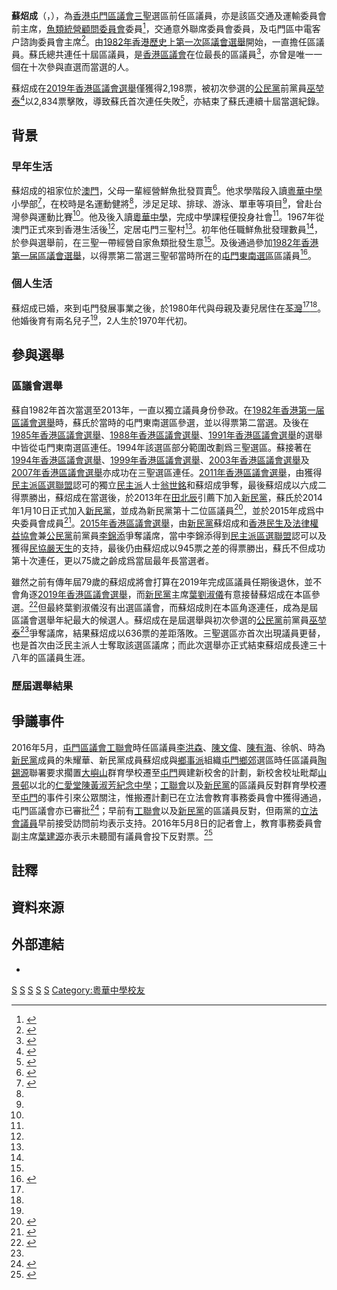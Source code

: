 {{Infobox_officeholder
| name = 蘇炤成
| original_name      = So Shiu-shing
| honorific-suffix = 
| image name = 
| width = 
| Sex = 男
| office         = [[File:Emblem_of_Regional_Council,_Hong_Kong.svg|20px]] [[區域市政局|區域市政局]]議員
| term_start     = 1991年6月1日
| term_end       = 1995年3月31日
| constituency   = 屯門區議會代表
| office1        = [[屯門區議會|屯門區議會]]議員
| term_start1    = 1982年4月1日
| term_end1      = 2019年12月31日
| predecessor1   = 
| successor1     = [[巫堃泰|巫堃泰]]
| constituency1  = [[三聖_(選區)|屯門東南]]（1982年－1994年）<br>[[三聖_(選區)|三聖]]（1994年－2019年）
| birth_date     = {{birth year and age|1940}}
| birth_place    = 
| nationality    = {{CNHK}}
| party          = [[新民黨_(香港)|新民黨]]（2014年1月10日—） 
| otherparty = {{NONP}}（—2013年） 
| spouse = 
| relatives =
| religion = 
| residence = 
| educate = 中學
| alma_mater  = [[粵華中學|粵華中學]]（小學部）<br>[[粵華中學|粵華中學]]
| past =
}}

'''蘇炤成'''{{MH}}（{{lang-en|So Shiu Shing}}，{{bd|1940年|}}），為[[香港|香港]][[屯門區議會|屯門區議會]][[三聖_(選區)|三聖]]選區前任區議員，亦是該區交通及運輸委員會前主席，[[魚類統營處|魚類統營顧問委員會]]委員<ref>{{cite web|url=https://www.afcd.gov.hk/tc_chi/aboutus/abt_adv/abt_adv_e.html|title=魚 類 統 營 顧 問 委 員 會 職 權 範 圍 及 成 員 名 單(二O一六年一月一日至十二月三十一日)|date=2016年1月4日|publisher=漁農自然護理署|access-date=2016年12月5日|archive-date=2018年10月10日|archive-url=https://web.archive.org/web/20181010060953/http://www.afcd.gov.hk/tc_chi/aboutus/abt_adv/abt_adv_e.html|dead-url=no}}</ref>，交通意外聯席委員會委員，及屯門區中電客户諮詢委員會主席<ref>{{cite web|url=https://www.clp.com.hk/zh/customer-service/service-enhancement/customer-and-community-engagement/list-of-2013-2015-lcac-members|title=地區客戶諮詢委員會名單|date=2016年1月26日|publisher=中華電力|access-date=2016年12月5日|archive-url=https://web.archive.org/web/20161220053634/https://www.clp.com.hk/zh/customer-service/service-enhancement/customer-and-community-engagement/list-of-2013-2015-lcac-members|archive-date=2016年12月20日|dead-url=yes}}</ref>。由[[1982年香港區議會選舉|1982年香港歷史上第一次區議會選舉]]開始，一直擔任區議員。蘇氏總共連任十屆區議員，是[[香港區議會|香港區議會]]在位最長的區議員<ref>{{cite web|url=http://hk.on.cc/hk/bkn/cnt/news/20151123/bkn-20151123095853339-1123_00822_001.html/|title=區選拆局：蘇炤成九度連任　唯一十連勝將軍|date=2015年11月23日|publisher=東網|access-date=2016年11月29日|archive-date=2020年1月2日|archive-url=https://web.archive.org/web/20200102162230/https://hk.on.cc/hk/bkn/cnt/news/20151123/bkn-20151123095853339-1123_00822_001.html|dead-url=no}}</ref>，亦曾是唯一一個在十次參與直選而當選的人。

蘇炤成在[[2019年香港區議會選舉|2019年香港區議會選舉]]僅獲得2,198票，被初次參選的[[公民黨_(香港)|公民黨]]前黨員[[巫堃泰|巫堃泰]]<ref name=":0">{{Cite news |url= https://www.hk01.com/18%E5%8D%80%E6%96%B0%E8%81%9E/391012/%E5%8D%80%E8%AD%B0%E6%9C%83%E9%81%B8%E8%88%89-%E5%BE%9E%E8%A1%97%E9%A0%AD%E8%B5%B0%E5%90%91%E8%AD%B0%E6%9C%83-%E5%B7%AB%E5%A0%83%E6%B3%B0%E5%8A%9B%E6%92%BC%E9%80%A3%E4%BB%BB%E5%8D%81%E5%B1%8679%E6%AD%B2%E5%8D%80%E8%AD%B0%E5%93%A1 |title= 【區議會選舉】從街頭走向議會　巫堃泰力撼連任十屆79歲區議員 |publisher= [[香港01|香港01]] |author=黃文軒 |date= 2019-10-29 |accessdate= 2019-11-30 |archive-date= 2020-03-29 |archive-url= https://web.archive.org/web/20200329012134/https://www.hk01.com/18%E5%8D%80%E6%96%B0%E8%81%9E/391012/%E5%8D%80%E8%AD%B0%E6%9C%83%E9%81%B8%E8%88%89-%E5%BE%9E%E8%A1%97%E9%A0%AD%E8%B5%B0%E5%90%91%E8%AD%B0%E6%9C%83-%E5%B7%AB%E5%A0%83%E6%B3%B0%E5%8A%9B%E6%92%BC%E9%80%A3%E4%BB%BB%E5%8D%81%E5%B1%8679%E6%AD%B2%E5%8D%80%E8%AD%B0%E5%93%A1 |dead-url= no }}</ref>以2,834票擊敗，導致蘇氏首次連任失敗<ref>{{Cite web|title=2019年區議會選舉 - 選舉結果|url=https://www.elections.gov.hk/dc2019/chi/results_hk.html|accessdate=2019-11-25|work=www.elections.gov.hk|archive-date=2020-01-14|archive-url=https://archive.today/20200114070436/https://www.elections.gov.hk/dc2019/chi/results_hk.html|dead-url=yes}}</ref>，亦結束了蘇氏連續十屆當選紀錄。

==背景==
===早年生活===
蘇炤成的祖家位於[[澳門|澳門]]，父母一輩經營鮮魚批發買賣<ref name="不願做二等公民 蘇炤成熱愛香港 九七後決不他遷">{{cite news |title=不願做二等公民 蘇炤成熱愛香港 九七後決不他遷 |url=https://mmis.hkpl.gov.hk/coverpage/-/coverpage/view?_coverpage_WAR_mmisportalportlet_hsf=%E8%98%87%E7%82%A4%E6%88%90&_coverpage_WAR_mmisportalportlet_actual_q=%28%20verbatim_dc.collection%3A%28%22Old%5C%20HK%5C%20Newspapers%22%29%20%29%20AND+%28%20%28%20allTermsMandatory%3A%28true%29%20OR+all_dc.title%3A%28%E8%98%87%E7%82%A4%E6%88%90%29%20OR+all_dc.creator%3A%28%E8%98%87%E7%82%A4%E6%88%90%29%20OR+all_dc.contributor%3A%28%E8%98%87%E7%82%A4%E6%88%90%29%20OR+all_dc.subject%3A%28%E8%98%87%E7%82%A4%E6%88%90%29%20OR+fulltext%3A%28%E8%98%87%E7%82%A4%E6%88%90%29%20OR+all_dc.description%3A%28%E8%98%87%E7%82%A4%E6%88%90%29%20%29%20%29&_coverpage_WAR_mmisportalportlet_sort_field=score&p_r_p_-1078056564_c=QF757YsWv59H%2FuxqfBwEJCKE%2FvY9Ya6x&_coverpage_WAR_mmisportalportlet_o=0&_coverpage_WAR_mmisportalportlet_sort_order=desc |page=18 |language= |publisher=華僑日報 | date=1988-06-09 |accessdate=2022-04-20 |quote= }}</ref>。他求學階段入讀[[粵華中學|粵華中學]]小學部<ref name="蘇炤成有個小心願 希望輕鐵伸出荃灣">{{cite news |title=蘇炤成有個小心願 希望輕鐵伸出荃灣 |url=https://mmis.hkpl.gov.hk/coverpage/-/coverpage/view?_coverpage_WAR_mmisportalportlet_hsf=%E8%98%87%E7%82%A4%E6%88%90&_coverpage_WAR_mmisportalportlet_actual_q=%28%20verbatim_dc.collection%3A%28%22Old%5C%20HK%5C%20Newspapers%22%29%20%29%20AND+%28%20%28%20allTermsMandatory%3A%28true%29%20OR+all_dc.title%3A%28%E8%98%87%E7%82%A4%E6%88%90%29%20OR+all_dc.creator%3A%28%E8%98%87%E7%82%A4%E6%88%90%29%20OR+all_dc.contributor%3A%28%E8%98%87%E7%82%A4%E6%88%90%29%20OR+all_dc.subject%3A%28%E8%98%87%E7%82%A4%E6%88%90%29%20OR+fulltext%3A%28%E8%98%87%E7%82%A4%E6%88%90%29%20OR+all_dc.description%3A%28%E8%98%87%E7%82%A4%E6%88%90%29%20%29%20%29&_coverpage_WAR_mmisportalportlet_sort_field=score&p_r_p_-1078056564_c=QF757YsWv5%2BakvA8rFW5EjbyhuxbDNho&_coverpage_WAR_mmisportalportlet_o=9&_coverpage_WAR_mmisportalportlet_sort_order=desc |page=9 |language= |publisher=華僑日報 | date=1987-12-05 |accessdate=2022-04-20 |quote= }}</ref>，在校時是名運動健將<ref name="蘇炤成有個小心願 希望輕鐵伸出荃灣" />，涉足足球、排球、游泳、單車等項目<ref name="蘇炤成有個小心願 希望輕鐵伸出荃灣" />，曾赴台灣參與運動比賽<ref name="蘇炤成有個小心願 希望輕鐵伸出荃灣" />。他及後入讀[[粵華中學|粵華中學]]，完成中學課程便投身社會<ref name="蘇炤成有個小心願 希望輕鐵伸出荃灣" />。1967年從澳門正式來到香港生活後<ref name="不願做二等公民 蘇炤成熱愛香港 九七後決不他遷" />，定居屯門三聖村<ref name="不願做二等公民 蘇炤成熱愛香港 九七後決不他遷" />。初年他任職鮮魚批發理數員<ref name="不願做二等公民 蘇炤成熱愛香港 九七後決不他遷" />，於參與選舉前，在三聖一帶經營自家魚類批發生意<ref name="蘇炤成有個小心願 希望輕鐵伸出荃灣" />。及後通過參加[[1982年香港區議會選舉|1982年香港第一届區議會選舉]]，以得票第二當選三聖邨當時所在的[[三聖_(選區)|屯門東南選區]]區議員<ref>{{cite web|url=http://www.inmediahk.net/node/1039023/|title=首屆區議會當選至今連任33年 全港僅2人 蘇炤成爭10度當選|date=2015年11月20日|publisher=香港獨立媒體|access-date=2016年11月29日|archive-date=2016年11月30日|archive-url=https://web.archive.org/web/20161130042238/http://www.inmediahk.net/node/1039023/|dead-url=no}}</ref>。

===個人生活===
蘇炤成已婚，來到屯門發展事業之後，於1980年代與母親及妻兒居住在[[荃灣|荃灣]]<ref name="不願做二等公民 蘇炤成熱愛香港 九七後決不他遷" /><ref name="蘇炤成有個小心願 希望輕鐵伸出荃灣" />。他婚後育有兩名兒子<ref name="不願做二等公民 蘇炤成熱愛香港 九七後決不他遷" />，2人生於1970年代初。

==參與選舉==
===區議會選舉===
蘇自1982年首次當選至2013年，一直以獨立議員身份參政。在[[1982年香港區議會選舉|1982年香港第一届區議會選舉]]時，蘇氏於當時的屯門東南選區參選，並以得票第二當選。及後在[[1985年香港區議會選舉|1985年香港區議會選舉]]、[[1988年香港區議會選舉|1988年香港區議會選舉]]、[[1991年香港區議會選舉|1991年香港區議會選舉]]的選舉中皆從屯門東南選區連任。1994年該選區部分範圍改劃爲三聖選區。蘇接著在[[1994年香港區議會選舉|1994年香港區議會選舉]]、[[1999年香港區議會選舉|1999年香港區議會選舉]]、[[2003年香港區議會選舉|2003年香港區議會選舉]]及[[2007年香港區議會選舉|2007年香港區議會選舉]]亦成功在三聖選區連任。[[2011年香港區議會選舉|2011年香港區議會選舉]]，由獲得[[泛民區選聯盟_(2011年)|民主派區選聯盟]]認可的獨立[[民主派_(香港)|民主派]]人士[[翁世銘|翁世銘]]和蘇炤成爭奪，最後蘇炤成以六成二得票勝出，蘇炤成在當選後，於2013年在[[田北辰|田北辰]]引薦下加入[[新民黨_(香港)|新民黨]]，蘇氏於2014年1月10日正式加入[[新民黨_(香港)|新民黨]]，並成為新民黨第十二位區議員<ref>{{cite web|url=http://www.npp.org.hk/zh-hk/node/16289/|title=屯門區議員蘇炤成加入新民黨|date=2014年1月10日|publisher=NPP|access-date=2016年11月29日|archive-url=https://web.archive.org/web/20161130043059/http://www.npp.org.hk/zh-hk/node/16289/|archive-date=2016年11月30日|dead-url=yes}}</ref>，並於2015年成爲中央委員會成員<ref>{{cite web|url=https://www.npp.org.hk/sites/default/files/NPP%20CC%E5%90%8D%E5%96%AE2015.pdf/|title=新民黨中央委員名單|publisher=NPP}}{{Dead link|date=2018年6月 |bot=InternetArchiveBot |fix-attempted=no }}</ref>。[[2015年香港區議會選舉|2015年香港區議會選舉]]，由[[新民黨_(香港)|新民黨]]蘇炤成和[[香港民生及法律權益協會|香港民生及法律權益協會]]兼[[公民黨_(香港)|公民黨]]前黨員[[李錦添|李錦添]]爭奪議席，當中李錦添得到[[泛民區選聯盟_(2015年)|民主派區選聯盟]]認可以及獲得[[香港民主民生協進會|民協]][[嚴天生|嚴天生]]的支持，最後仍由蘇炤成以945票之差的得票勝出，蘇氏不但成功第十次連任，更以75歲之齡成爲當屆最年長當選者。

雖然之前有傳年屆79歲的蘇炤成將會打算在2019年完成區議員任期後退休，並不會角逐[[2019年香港區議會選舉|2019年香港區議會選舉]]，而[[新民黨_(香港)|新民黨]]主席[[葉劉淑儀|葉劉淑儀]]有意接替蘇炤成在本區參選。<ref>{{cite web |url=https://hk.on.cc/hk/bkn/cnt/news/20180918/bkn-20180918223735160-0918_00822_001.html |title=政Whats噏：葉劉傳空降屯門　博超區入場券 |publisher=東方日報 |date=2018年9月18日 |accessdate=2019年12月3日 |archive-date=2019年12月3日 |archive-url=https://web.archive.org/web/20191203100321/https://hk.on.cc/hk/bkn/cnt/news/20180918/bkn-20180918223735160-0918_00822_001.html |dead-url=no }}</ref>但最終葉劉淑儀沒有出選區議會，而蘇炤成則在本區角逐連任，成為是屆區議會選舉年紀最大的候選人。蘇炤成在是屆選舉與初次參選的[[公民黨_(香港)|公民黨]]前黨員[[巫堃泰|巫堃泰]]<ref name=":0"></ref>爭奪議席，結果蘇炤成以636票的差距落敗。三聖選區亦首次出現議員更替，也是首次由泛民主派人士奪取該選區議席；而此次選舉亦正式結束蘇炤成長達三十八年的區議員生涯。

===歷屆選舉結果===
{{Election box begin |名稱=[[2019年香港區議會選舉結果#屯門區|2019年屯門區議會三聖選區]]}}
{{Election box candidate 
  |政黨   = [[立言香港|立言香港]]
  |編號   = ①
  |候選人 = '''[[巫堃泰|巫堃泰]]'''
  |票數   = '''2,834'''
  |百分比 = '''56.32'''
  |增減   = 不適用
  |當選   = yes
}}
{{Election box candidate with party link
  |政黨   = 新民黨
  |編號   = ②
  |候選人 = '''蘇炤成'''
  |票數   = 2,198
  |百分比 = 43.68
  |增減   = {{decrease}}23.63
}}
{{Election box majority
  |票數   = 636
  |百分比 = 12.64
  |增減   = 不適用
}}
{{Election box end}}
{{Election box begin |名稱=[[2015年香港區議會選舉結果#屯門區|2015年屯門區議會三聖選區]]}}
{{Election box candidate
  |政黨   = [[香港民生及法律權益協會|香港民生及法律權益協會]]
  |編號   = ①
  |候選人 = [[李錦添|李錦添]]
  |票數   = 892
  |百分比 = 32.69
  |增減   = 不適用
}}
{{Election box candidate with party link
  |政黨   = 新民黨
  |編號   = ②
  |候選人 = '''蘇炤成'''
  |票數   = '''1,837'''
  |百分比 = '''67.31'''
  |增減   = 不適用
  |當選   = yes
}}
{{Election box majority
  |票數   = 945
  |百分比 = 34.63
  |增減   = 不適用
}}
{{Election box end}}
{{Election box begin |名稱=[[2011年香港區議會選舉結果#屯門區|2011年屯門區議會三聖選區]]}}
{{Election box candidate with party link
  |政黨   = 獨立
  |編號   = ①
  |候選人 = [[翁世銘|翁世銘]]
  |票數   = 845
  |百分比 = 37.37
  |增減   = 不適用
}}
{{Election box candidate with party link
  |政黨   = 獨立
  |編號   = ②
  |候選人 = '''蘇炤成'''
  |票數   = '''1,416'''
  |百分比 = '''62.63'''
  |增減   = 不適用
  |當選   = yes
}}
{{Election box majority
  |票數   = 571
  |百分比 = 25.25
  |增減   = 不適用
}}
{{Election box end}}
{{Election box begin |名稱=[[2007年香港區議會選舉結果#屯門區|2007年屯門區議會三聖選區]]}}
{{Election box candidate with party link
  |政黨   = 獨立
  |編號   = ①
  |候選人 = '''蘇炤成'''
  |票數   = '''1,389'''
  |百分比 = '''60.97'''
  |增減   = 不適用
  |當選   = yes
}}
{{Election box candidate with party link
  |政黨   = 公民黨
  |編號   = ②
  |候選人 = [[黃曉楓|黃曉楓]]
  |票數   = 889
  |百分比 = 39.03
  |增減   = 不適用
}}
{{Election box majority
  |票數   = 500
  |百分比 = 21.95
  |增減   = 不適用
}}
{{Election box end}}
{{Election box begin |名稱=[[2003年香港區議會選舉結果#屯門區|2003年屯門區議會三聖選區]]}}
{{Election box candidate with party link
  |政黨   = 獨立
  |編號   = ①
  |候選人 = '''蘇炤成'''
  |票數   = '''1,447'''
  |百分比 = '''65.74'''
  |增減   = 不適用
  |當選   = yes
}}
{{Election box candidate with party link
  |政黨   = 獨立
  |編號   = ②
  |候選人 = 蔡天文
  |票數   = 754
  |百分比 = 34.26
  |增減   = 不適用
}}
{{Election box majority
  |票數   = 693
  |百分比 = 31.49
  |增減   = 不適用
}}
{{Election box end}}
{{Election box begin |名稱=[[1999年香港區議會選舉結果#屯門區|1999年屯門區議會三聖選區]]}}
{{Election box candidate with party link
  |政黨    = 獨立
  |候選人  = '''蘇炤成'''
  |票數    = '''自動當選'''
  |百分比  = '''不適用'''
  |增減    = 不適用
  |當選    = yes
}}
{{Election box majority
  |票數      = 不適用
  |百分比    = 不適用
  |增減      = 不適用
}} 
{{Election box end}}
{{Election box begin |名稱=[[1994年香港區議會選舉#選舉結果|1994年屯門區議會三聖選區]]}}
{{Election box candidate with party link
  |政黨   = 獨立
  |編號   = 
  |候選人 = '''蘇炤成'''
  |票數   = '''935'''
  |百分比 = '''53.16'''
  |增減   = 不適用
  |當選   = yes
}}
{{Election box candidate with party link
  |政黨   = 獨立
  |編號   = 
  |候選人 = 蔡華堂
  |票數   = 824
  |百分比 = 46.84
  |增減   = 不適用
}}
{{Election box majority
  |票數   = 111
  |百分比 = 6.31
  |增減   = 不適用
}}
{{Election box end}}
{{Election box begin |名稱=[[1991年香港區議會選舉#選舉結果|1991年屯門區議會屯門東南選區]]}}
{{Election box candidate with party link
  |政黨    = 獨立
  |候選人  = '''蘇炤成'''
  |票數    = '''自動當選'''
  |百分比  = '''不適用'''
  |增減    = 不適用
  |當選    = yes
}}
{{Election box majority
  |票數      = 不適用
  |百分比    = 不適用
  |增減      = 不適用
}} 
{{Election box end}}
{{Election box begin |名稱=[[1988年香港區議會選舉#選舉結果|1988年屯門區議會屯門東南選區]]}}
{{Election box candidate with party link
  |政黨   = 獨立
  |編號   = 
  |候選人 = '''蘇炤成'''
  |票數   = '''2,767'''
  |百分比 = '''30.1'''
  |增減   = 不適用
  |當選   = yes
}}
{{Election box candidate with party link
  |政黨   = 獨立
  |編號   = 
  |候選人 = '''[[陳武豹|陳武豹]]'''
  |票數   = '''2,454'''
  |百分比 = '''26.69'''
  |增減   = 不適用
  |當選   = yes
}}
{{Election box candidate with party link
  |政黨   = 獨立
  |編號   = 
  |候選人 = [[潘展鴻|潘展鴻]]
  |票數   = 2,230
  |百分比 = 24.26
  |增減   = 不適用
}}
{{Election box candidate with party link
  |政黨   = 獨立
  |編號   = 
  |候選人 = [[李文光|李文光]]
  |票數   = 1,742
  |百分比 = 18.95
  |增減   = 不適用
}}
{{Election box majority
  |票數   = 224
  |百分比 = 2.44
  |增減   = 不適用
}}
{{Election box end}}
{{Election box begin |名稱=[[1985年香港區議會選舉#選舉結果|1985年屯門區議會屯門東南選區]]}}
{{Election box candidate with party link
  |政黨   = 獨立
  |編號   = 
  |候選人 = '''[[陳武豹|陳武豹]]'''
  |票數   = '''3,522'''
  |百分比 = '''35.26'''
  |增減   = 不適用
  |當選   = yes
}}
{{Election box candidate with party link
  |政黨   = 獨立
  |編號   = 
  |候選人 = '''蘇炤成'''
  |票數   = '''2,891'''
  |百分比 = '''28.94'''
  |增減   = 不適用
  |當選   = yes
}}
{{Election box candidate with party link
  |政黨   = 獨立
  |編號   = 
  |候選人 = 何志強
  |票數   = 2,182
  |百分比 = 21.84
  |增減   = 不適用
}}
{{Election box candidate with party link
  |政黨   = 獨立
  |編號   = 
  |候選人 = [[譚普航|譚普航]]
  |票數   = 1,395
  |百分比 = 13.96
  |增減   = 不適用
}}
{{Election box majority
  |票數   = 709
  |百分比 = 7.1
  |增減   = {{decrease}}3.25
}}
{{Election box end}}
{{Election box begin |名稱=[[1982年香港區議會選舉#選舉結果|1982年屯門區議會屯門東南選區]]}}
{{Election box candidate with party link
  |政黨   = 獨立
  |編號   = 
  |候選人 = '''黃學儀'''
  |票數   = '''1,920'''
  |百分比 = '''34.92'''
  |增減   = 不適用
  |當選   = yes
}}
{{Election box candidate with party link
  |政黨   = 獨立
  |編號   = 
  |候選人 = '''蘇炤成'''
  |票數   = '''1,613'''
  |百分比 = '''29.34'''
  |增減   = 不適用
  |當選   = yes
}}
{{Election box candidate with party link
  |政黨   = 獨立
  |編號   = 
  |候選人 = 張錦鴻
  |票數   = 1,044
  |百分比 = 18.99
  |增減   = 不適用
}}
{{Election box candidate with party link
  |政黨   = 獨立
  |編號   = 
  |候選人 = [[區谷明|區谷明]]
  |票數   = 782
  |百分比 = 14.22
  |增減   = 不適用
}}
{{Election box candidate with party link
  |政黨   = 獨立
  |編號   = 
  |候選人 = [[區泳甡|區泳甡]]
  |票數   = 139
  |百分比 = 2.53
  |增減   = 不適用
}}
{{Election box majority
  |票數   = 569
  |百分比 = 10.35
  |增減   = 不適用
}}
{{Election box end}}

==爭議事件==
2016年5月，[[屯門區議會|屯門區議會]][[香港工會聯合會|工聯會]]時任區議員[[李洪森|李洪森]]、[[陳文偉|陳文偉]]、[[陳有海|陳有海]]、徐帆、時為[[新民黨_(香港)|新民黨]]成員的朱耀華、新民黨成員蘇炤成與[[新界原居民|鄉事派]]組織{{link-en|城鄉居民共和協會|Third Force (Hong Kong)}}[[屯門鄉郊|屯門鄉郊]]選區時任區議員[[陶錫源|陶錫源]]聯署要求擱置[[大嶼山|大嶼山]]群育學校{{link-yue|東灣莫羅瑞華學校|東灣莫羅瑞華學校}}遷至[[屯門|屯門]]興建新校舍的計劃，新校舍校址毗鄰[[山景邨|山景邨]]以北的[[仁愛堂陳黃淑芳紀念中學|仁愛堂陳黃淑芳紀念中學]]；[[香港工會聯合會|工聯會]]以及[[新民黨_(香港)|新民黨]]的區議員反對群育學校遷至[[屯門|屯門]]的事件引來公眾關注，惟搬遷計劃已在立法會教育事務委員會中獲得通過，屯門區議會亦已審批<ref>{{cite web|url=http://hk.apple.nextmedia.com/realtime/news/20160513/55097254|title=【群育學校】曾聯署反對遷屯門 7建制區議員「笠水」避示威|date=2016年5月13日|publisher=蘋果日報|access-date=2016年12月3日|archive-date=2016年12月20日|archive-url=https://web.archive.org/web/20161220032611/http://hk.apple.nextmedia.com/realtime/news/20160513/55097254|dead-url=no}}</ref>；早前有[[香港工會聯合會|工聯會]]以及[[新民黨_(香港)|新民黨]]的區議員反對，但兩黨的[[香港立法會|立法會]][[香港立法會議員列表|議員]]早前接受訪問前均表示支持。2016年5月8日的記者會上，教育事務委員會副主席[[葉建源|葉建源]]亦表示未聽聞有議員會投下反對票。<ref>{{cite web|url=http://www.hk01.com/%E6%B8%AF%E8%81%9E/20116/-%E7%BE%A4%E8%82%B2%E9%81%B7%E6%A0%A1-%E6%9D%B1%E7%81%A3%E8%8E%AB%E7%BE%85%E7%91%9E%E8%8F%AF%E5%AD%B8%E6%A0%A1%E9%81%B7%E6%A0%A1%E7%88%AD%E8%AD%B0-5%E6%A2%9D%E5%95%8F%E9%A1%8C%E8%A7%A3%E6%A7%8B%E5%85%A8%E5%B1%80|title=【群育遷校】東灣莫羅瑞華學校遷校爭議　5條問題解構全局|date=2016年5月9日|publisher=香港01|access-date=2016年12月5日|archive-date=2016年6月17日|archive-url=https://web.archive.org/web/20160617114008/http://www.hk01.com/%E6%B8%AF%E8%81%9E/20116/-%E7%BE%A4%E8%82%B2%E9%81%B7%E6%A0%A1-%E6%9D%B1%E7%81%A3%E8%8E%AB%E7%BE%85%E7%91%9E%E8%8F%AF%E5%AD%B8%E6%A0%A1%E9%81%B7%E6%A0%A1%E7%88%AD%E8%AD%B0-5%E6%A2%9D%E5%95%8F%E9%A1%8C%E8%A7%A3%E6%A7%8B%E5%85%A8%E5%B1%80|dead-url=no}}</ref>

==註釋==
{{NoteFoot}}

==資料來源==
{{reflist}}

==外部連結==
*{{Cite web|url=http://www.districtcouncils.gov.hk/tm/tc_chi/members/info/dc_member_list_detail.php?member_id=1558|title=屯門區議會 - 屯門區議會議員資料 蘇炤成先生|accessdate=2021-01-30|work=[[屯門區議會|屯門區議會]]|language=zh-hk|date=2015-12-14|archive-date=2017-12-16|archive-url=https://web.archive.org/web/20171216041716/http://www.districtcouncils.gov.hk/tm/tc_chi/members/info/dc_member_list_detail.php?member_id=1558|dead-url=yes}}

{{start box}}{{s-par}}
{{s-new|rows=2}}
{{s-title|[[屯門區議會|屯門區議會]]<br>{{small|[[三聖_(選區)|屯門東南]]選區區議員}}|1982年4月1日至1994年9月30日}}
{{s-after|選區重組}}
{{s-title|[[屯門區議會|屯門區議會]]<br>{{small|[[三聖_(選區)|三聖]]選區區議員}}|1994年10月1日至2019年12月31日}}
{{s-after|[[巫堃泰|巫堃泰]]}}
{{end box}}

[[Category:前香港區議員|S]] 
[[Category:香港新民黨成員|S]]
[[Category:蘇姓|S]]
[[Category:香港之最|S]]
[[Category:香港建制派人士|S]]
[[Category:粵華中學校友|Category:粵華中學校友]]